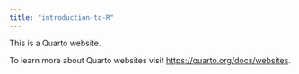 ```yaml
---
title: "introduction-to-R"
---
```


This is a Quarto website.

To learn more about Quarto websites visit <https://quarto.org/docs/websites>.
